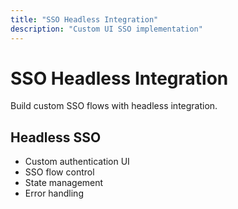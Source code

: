 ```yaml
---
title: "SSO Headless Integration"
description: "Custom UI SSO implementation"
---
```


# SSO Headless Integration

Build custom SSO flows with headless integration.

## Headless SSO

- Custom authentication UI
- SSO flow control
- State management
- Error handling
